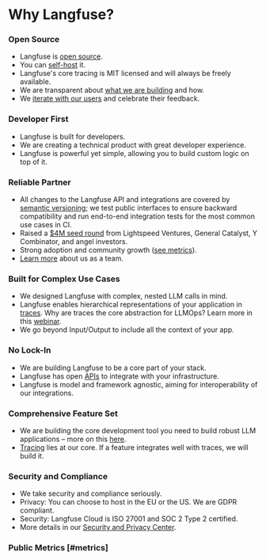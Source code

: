 # Why Langfuse?

### Open Source

- Langfuse is [open source](/docs/open-source).
- You can [self-host](/self-hosting) it.
- Langfuse's core tracing is MIT licensed and will always be freely available.
- We are transparent about [what we are building](/roadmap) and how.
- We [iterate with our users](https://github.com/orgs/langfuse/discussions) and celebrate their feedback.

### Developer First

- Langfuse is built for developers.
- We are creating a technical product with great developer experience.
- Langfuse is powerful yet simple, allowing you to build custom logic on top of it.

### Reliable Partner

- All changes to the Langfuse API and integrations are covered by [semantic versioning](https://semver.org); we test public interfaces to ensure backward compatibility and run end-to-end integration tests for the most common use cases in CI.
- Raised a [$4M seed round](/blog/announcing-our-seed-round) from Lightspeed Ventures, General Catalyst, Y Combinator, and angel investors.
- Strong adoption and community growth ([see metrics](#metrics)).
- [Learn more](/about) about us as a team.

### Built for Complex Use Cases

- We designed Langfuse with complex, nested LLM calls in mind.
- Langfuse enables hierarchical representations of your application in [traces](/docs/tracing). Why are traces the core abstraction for LLMOps? Learn more in this [webinar](/guides/videos/webinar-observability-llm-systems).
- We go beyond Input/Output to include all the context of your app.

### No Lock-In

- We are building Langfuse to be a core part of your stack.
- Langfuse has open [APIs](/docs/api) to integrate with your infrastructure.
- Langfuse is model and framework agnostic, aiming for interoperability of our integrations.

### Comprehensive Feature Set

- We are building the core development tool you need to build robust LLM applications – more on this [here](/blog/2024-04-introducing-langfuse-2.0).
- [Tracing](/docs/tracing) lies at our core. If a feature integrates well with traces, we will build it.

### Security and Compliance

- We take security and compliance seriously.
- Privacy: You can choose to host in the EU or the US. We are GDPR compliant.
- Security: Langfuse Cloud is ISO 27001 and SOC 2 Type 2 certified.
- More details in our [Security and Privacy Center](/security).

### Public Metrics [#metrics]


<PublicMetrics />
